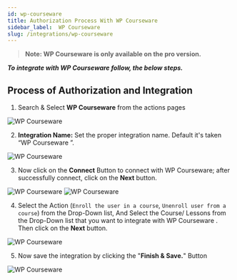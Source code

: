 ```yaml
---
id: wp-courseware
title: Authorization Process With WP Courseware
sidebar_label:  WP Courseware
slug: /integrations/wp-courseware
---
```



> **Note: WP Courseware is only available on the pro version.**

***To integrate with WP Courseware follow, the below steps.***


## Process of Authorization and Integration

1. Search & Select **WP Courseware** from the actions pages
 <Image src="actions/wp-courseware/search-and-select" alt="WP Courseware" w="1020" h="350" />
 
2. **Integration Name:** Set the proper integration name. Default it's taken “WP Courseware ”.
 <Image src="actions/wp-courseware/integration-name" alt="WP Courseware" w="1020" h="350" />

3.	Now click on the **Connect** Button to connect with WP Courseware; after successfully connect, click on the **Next** button.
 <Image src="actions/wp-courseware/authorize" alt="WP Courseware" w="1020" h="350" />
 <Image src="actions/wp-courseware/next-button" alt="WP Courseware" w="1020" h="350" />



4. Select the Action (`Enroll the user in a course`, `Unenroll user from a course`) from the Drop-Down list, And Select the Course/ Lessons from the Drop-Down list that you want to integrate with WP Courseware . Then click on the **Next** button.
 <Image src="actions/wp-courseware/select-action-and-course" alt="WP Courseware" w="1020" h="350" />

5. Now save the integration by clicking the "**Finish & Save.**" Button
 <Image src="actions/wp-courseware/finis-and-save" alt="WP Courseware" w="1020" h="350" />




<Feedback/>